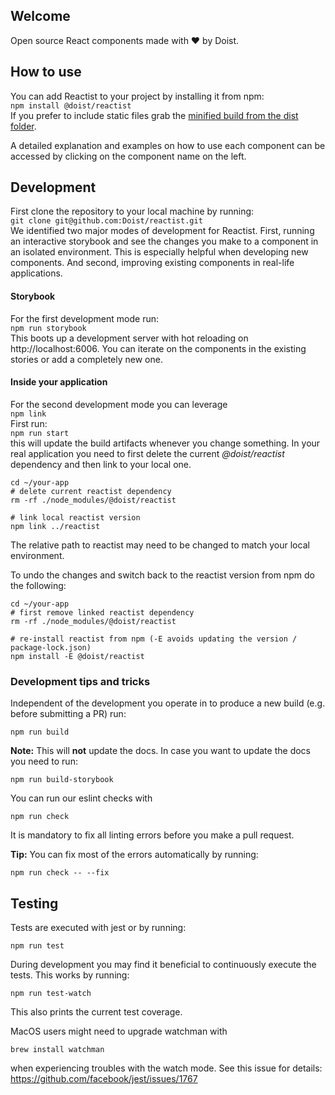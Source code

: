 
<Meta title="Reactist" />

## Welcome
Open source React components made with ❤️ by Doist.

## How to use
You can add Reactist to your project by installing it from npm:  
`npm install @doist/reactist`  
If you prefer to include static files grab the [minified build from the dist folder](https://github.com/Doist/reactist/tree/develop/dist).

A detailed explanation and examples on how to use each component can be accessed by clicking on the component name on the left.

## Development

First clone the repository to your local machine by running:  
`git clone git@github.com:Doist/reactist.git`  
We identified two major modes of development for Reactist. First, running an interactive storybook and see the changes you make to a component in an isolated environment. This is especially helpful when developing new components. And second, improving existing components in real-life applications.  

#### Storybook
For the first development mode run:  
`npm run storybook`  
This boots up a development server with hot reloading on http://localhost:6006. You can iterate on the components in the existing stories or add a completely new one.  

#### Inside your application

For the second development mode you can leverage  
`npm link`  
First run:  
`npm run start`  
this will update the build artifacts whenever you change something.
In your real application you need to first delete the current *@doist/reactist* dependency and then link to your local one.
```
cd ~/your-app
# delete current reactist dependency
rm -rf ./node_modules/@doist/reactist  

# link local reactist version
npm link ../reactist
```
The relative path to reactist may need to be changed to match your local environment.  

To undo the changes and switch back to the reactist version from npm do the following:
```
cd ~/your-app
# first remove linked reactist dependency
rm -rf ./node_modules/@doist/reactist

# re-install reactist from npm (-E avoids updating the version / package-lock.json)  
npm install -E @doist/reactist
```

### Development tips and tricks

Independent of the development you operate in to produce a new build (e.g. before submitting a PR) run:  
```
npm run build
```
**Note:** This will **not** update the docs. In case you want to update the docs you need to run:
```
npm run build-storybook
```

You can run our eslint checks with  
```
npm run check
```
It is mandatory to fix all linting errors before you make a pull request.  

**Tip:** You can fix most of the errors automatically by running:  
```
npm run check -- --fix
```

## Testing
Tests are executed with jest or by running:  
```
npm run test
```

During development you may find it beneficial to continuously execute the tests. This works by running:
```
npm run test-watch
```
This also prints the current test coverage.

MacOS users might need to upgrade watchman with
```
brew install watchman
```
when experiencing troubles with the watch mode. See this issue for details: https://github.com/facebook/jest/issues/1767
<!-- The `test` component is a numerical indicator of associated items. For a simple colored circle without a number inside, pass in the "empty" prop. If empty, it will not display any text within the badge.
## Component example
<Story id="reactist--welcome" /> // see note below on what id to put here -->

